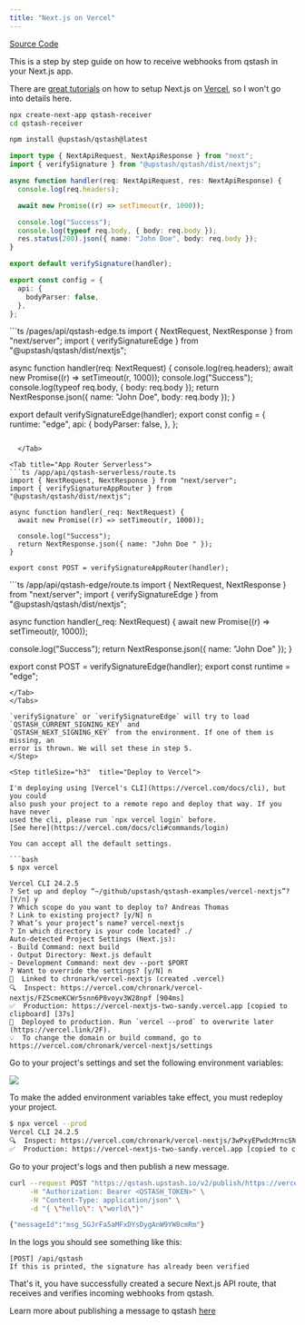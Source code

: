 ```yaml
---
title: "Next.js on Vercel"
---
```


[Source Code](https://github.com/upstash/qstash-examples/tree/main/vercel-nextjs)

This is a step by step guide on how to receive webhooks from qstash in your
Next.js app.

<Steps>
<Step titleSize="h3"  title="Create a new nextjs app named `qstash-receiver`">

There are [great tutorials](https://nextjs.org/learn/basics/create-nextjs-app/setup) on
how to setup Next.js on [Vercel](https://vercel.com/), so I won't go into
details here.



```bash
npx create-next-app qstash-receiver
cd qstash-receiver
```

</Step>

<Step titleSize="h3"  title="Install qstash">

```bash
npm install @upstash/qstash@latest
```
</Step>
<Step titleSize="h3"  title="Write your function">
<Tabs>
<Tab title="Pages Serverless Function">


```ts /pages/api/qstash-serverless.ts
import type { NextApiRequest, NextApiResponse } from "next";
import { verifySignature } from "@upstash/qstash/dist/nextjs";

async function handler(req: NextApiRequest, res: NextApiResponse) {
  console.log(req.headers);

  await new Promise((r) => setTimeout(r, 1000));

  console.log("Success");
  console.log(typeof req.body, { body: req.body });
  res.status(200).json({ name: "John Doe", body: req.body });
}

export default verifySignature(handler);

export const config = {
  api: {
    bodyParser: false,
  },
};
```

</Tab>

<Tab title="Pages Edge">
```ts /pages/api/qstash-edge.ts
import { NextRequest, NextResponse } from "next/server";
import { verifySignatureEdge } from "@upstash/qstash/dist/nextjs";

async function handler(req: NextRequest) {
    console.log(req.headers);
    await new Promise((r) => setTimeout(r, 1000));
    console.log("Success");
    console.log(typeof req.body, { body: req.body });
    return NextResponse.json({ name: "John Doe", body: req.body });
}

export default verifySignatureEdge(handler);
export const config = {
    runtime: "edge",
    api: {
    bodyParser: false,
    },
};
```

  </Tab>

<Tab title="App Router Serverless">
```ts /app/api/qstash-serverless/route.ts
import { NextRequest, NextResponse } from "next/server";
import { verifySignatureAppRouter } from "@upstash/qstash/dist/nextjs";

async function handler(_req: NextRequest) {
  await new Promise((r) => setTimeout(r, 1000));

  console.log("Success");
  return NextResponse.json({ name: "John Doe " });
}

export const POST = verifySignatureAppRouter(handler);
```

</Tab>

<Tab title="App Router Edge">
```ts /app/api/qstash-edge/route.ts
import { NextRequest, NextResponse } from "next/server";
import { verifySignatureEdge } from "@upstash/qstash/dist/nextjs";

async function handler(_req: NextRequest) {
  await new Promise((r) => setTimeout(r, 1000));

  console.log("Success");
  return NextResponse.json({ name: "John Doe" });
}

export const POST = verifySignatureEdge(handler);
export const runtime = "edge";
```
</Tab>
</Tabs>

`verifySignature` or `verifySignatureEdge` will try to load `QSTASH_CURRENT_SIGNING_KEY` and
`QSTASH_NEXT_SIGNING_KEY` from the environment. If one of them is missing, an
error is thrown. We will set these in step 5.
</Step>

<Step titleSize="h3"  title="Deploy to Vercel">

I'm deploying using [Vercel's CLI](https://vercel.com/docs/cli), but you could
also push your project to a remote repo and deploy that way. If you have never
used the cli, please run `npx vercel login` before.
[See here](https://vercel.com/docs/cli#commands/login)

You can accept all the default settings.

```bash
$ npx vercel

Vercel CLI 24.2.5
? Set up and deploy “~/github/upstash/qstash-examples/vercel-nextjs”? [Y/n] y
? Which scope do you want to deploy to? Andreas Thomas
? Link to existing project? [y/N] n
? What’s your project’s name? vercel-nextjs
? In which directory is your code located? ./
Auto-detected Project Settings (Next.js):
- Build Command: next build
- Output Directory: Next.js default
- Development Command: next dev --port $PORT
? Want to override the settings? [y/N] n
🔗  Linked to chronark/vercel-nextjs (created .vercel)
🔍  Inspect: https://vercel.com/chronark/vercel-nextjs/FZScmeKCWr5snn6P8voyv3W28npf [904ms]
✅  Production: https://vercel-nextjs-two-sandy.vercel.app [copied to clipboard] [37s]
📝  Deployed to production. Run `vercel --prod` to overwrite later (https://vercel.link/2F).
💡  To change the domain or build command, go to https://vercel.com/chronark/vercel-nextjs/settings
```
</Step>
<Step titleSize="h3"  title="Set Signing Keys in Vercel">

Go to your project's settings and set the following environment variables:

![](/img/qstash/vercel_env.png)
</Step>
<Step titleSize="h3"  title="Redeploy to use the new environment variables">

To make the added environment variables take effect, you must redeploy your
project.

```bash
$ npx vercel --prod
Vercel CLI 24.2.5
🔍  Inspect: https://vercel.com/chronark/vercel-nextjs/3wPxyEPwdcMrncSNqFNcDD41rjxB [3s]
✅  Production: https://vercel-nextjs-two-sandy.vercel.app [copied to clipboard] [39s]
```
</Step>
<Step titleSize="h3"  title="Publish a message">

Go to your project's logs and then publish a new message.

```bash
curl --request POST "https://qstash.upstash.io/v2/publish/https://vercel-nextjs-two-sandy.vercel.app/api/qstash" \
     -H "Authorization: Bearer <QSTASH_TOKEN>" \
     -H "Content-Type: application/json" \
     -d "{ \"hello\": \"world\"}"
```

```bash
{"messageId":"msg_5GJrFa5aMFxDYsDygAnW9YW8cmRm"}
```

In the logs you should see something like this:

```
[POST] /api/qstash
If this is printed, the signature has already been verified
```
</Step>


</Steps>


That's it, you have successfully created a secure Next.js API route, that
receives and verifies incoming webhooks from qstash.

Learn more about publishing a message to qstash [here](/qstash/howto/publishing)
